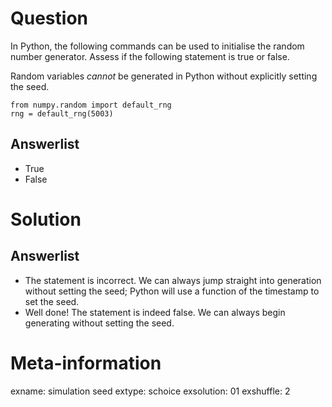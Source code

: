 Question
========
In Python, the following commands can be used to initialise the random number
generator. Assess if the following statement is true or false.

Random variables *cannot* be generated in Python without explicitly setting the
seed.

```
from numpy.random import default_rng
rng = default_rng(5003)
```

Answerlist
----------

* True
* False

Solution
========

Answerlist
----------

* The statement is incorrect. We can always jump straight into generation
  without setting the seed; Python will use a function of the timestamp to 
  set the seed.
* Well done! The statement is indeed false. We can always begin generating 
  without setting the seed.

Meta-information
================
exname: simulation seed
extype: schoice
exsolution: 01
exshuffle: 2

